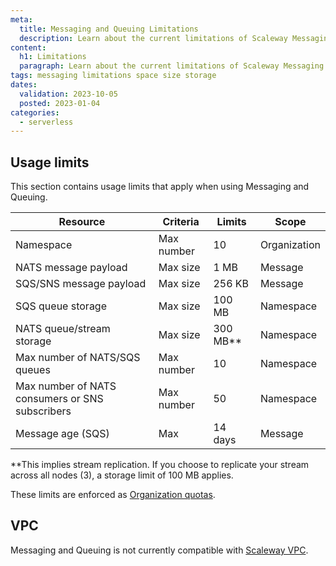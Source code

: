 ```yaml
---
meta:
  title: Messaging and Queuing Limitations
  description: Learn about the current limitations of Scaleway Messaging and Queuing
content:
  h1: Limitations
  paragraph: Learn about the current limitations of Scaleway Messaging and Queuing
tags: messaging limitations space size storage
dates:
  validation: 2023-10-05
  posted: 2023-01-04
categories:
  - serverless
---
```


## Usage limits

This section contains usage limits that apply when using Messaging and Queuing.


| Resource                                       | Criteria   | Limits   | Scope        |
|------------------------------------------------|------------|----------|--------------|
| Namespace                                      | Max number | 10       | Organization |
| NATS message payload                           | Max size   | 1 MB     | Message      |
| SQS/SNS message payload                        | Max size   | 256 KB   | Message      |
| SQS queue storage                              | Max size   | 100 MB   | Namespace    |
| NATS queue/stream storage                      | Max size   | 300 MB** | Namespace    |
| Max number of NATS/SQS queues                  | Max number | 10       | Namespace    |
| Max number of NATS consumers or SNS subscribers | Max number | 50      | Namespace    |
| Message age (SQS)                              | Max        | 14 days  | Message      |

**This implies stream replication. If you choose to replicate your stream across all nodes (3), a storage limit of 100 MB applies.

These limits are enforced as [Organization quotas](/console/my-account/reference-content/organization-quotas/).

## VPC

Messaging and Queuing is not currently compatible with [Scaleway VPC](https://www.scaleway.com/en/docs/network/vpc/quickstart/).